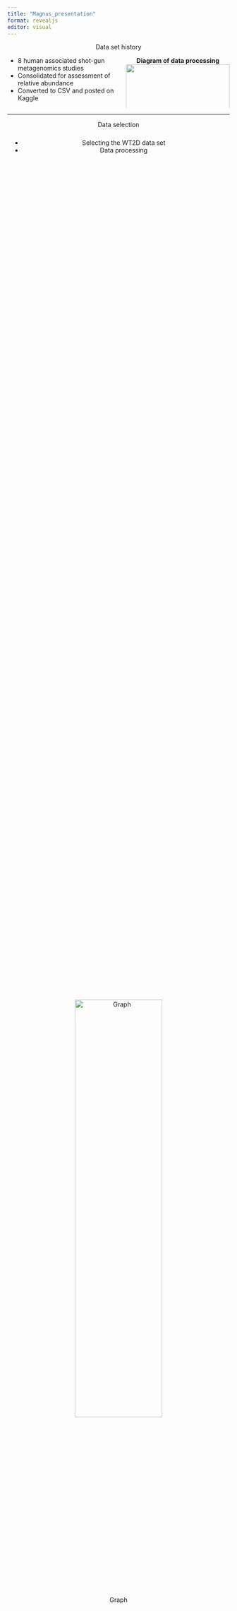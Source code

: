 ```yaml
---
title: "Magnus_presentation"
format: revealjs
editor: visual
---
```


 <div style="text-align: center;">Data set history</div>

::: columns
::: {.column width="40%"}
-   8 human associated shot-gun metagenomics studies
-   Consolidated for assessment of relative abundance
-   Converted to CSV and posted on Kaggle
:::

::: {.column width="70%" style="text-align: center;"}
**Diagram of data processing**  
![](Data_diagram.drawio.png){width="100%"}
:::
:::

---

 <div style="text-align: center;">Data selection</div>

::: {style="display: flex; flex-direction: column; height: 100%;"}
<!-- Top half: Text content -->
::: {style="flex: 1; text-align: center; padding: 10px;"}
-   Selecting the WT2D data set  
-   Data processing
:::

<!-- Bottom half: Graph -->
::: {style="flex: 1; text-align: center; padding: 10px;"}
![Graph](path/to/your-graph.png){height="70%"}
:::
:::
